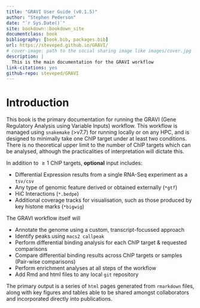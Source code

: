 ```yaml
--- 
title: "GRAVI User Guide (v0.1.5)"
author: "Stephen Pederson"
date: "`r Sys.Date()`"
site: bookdown::bookdown_site
documentclass: book
bibliography: [book.bib, packages.bib]
url: https://steveped.github.io/GRAVI/
# cover-image: path to the social sharing image like images/cover.jpg
description: |
  This is the main documentation for the GRAVI workflow
link-citations: yes
github-repo: steveped/GRAVI
---
```


# Introduction

This book is the primary documentation for running the GRAVI (Gene Regulatory Analysis using Variable Inputs) workflow.
This workflow is managed using `snakemake` (>v7.7) for running locally or on any HPC, and is designed to minimally take one ChIP target under at least two conditions.
There is no theoretical upper limit to the number of ChIP targets which can be analysed, although the practicalities of interpretation will dictate this.


In addition to $\geq 1$ ChIP targets, **optional** input includes:

- Differential Expression results from a single RNA-Seq experiment as a `tsv/csv`
- Any type of genomic feature derived or obtained externally (`*gtf`)
- HiC Interactions (`*.bedpe`)
- Additional coverage tracks for visualisation, such as those produced by key histone marks (`*bigwig`)

The GRAVI workflow itself will

- Annotate the genome using a custom, transcript-focussed approach
- Identify peaks using `macs2 callpeak`
- Perform differential binding analysis for each ChIP target & requested comparisons
- Compare differential binding results across ChIP targets or samples (Pair-wise comparisons)
- Perform enrichment analyses at all steps of the workflow
<!-- - *TO BE COMPLETED*: Perform motif analysis based on key binding patterns within and across ChIP targets -->
- Add Rmd and html files to any local `git` repository

The primary output is a series of `html` pages generated from `rmarkdown` files, along with key figures and tables able to be shared amongst collaborators and incorporated directly into publications.


